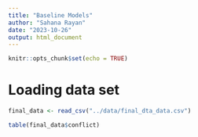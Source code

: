 ```yaml
---
title: "Baseline Models"
author: "Sahana Rayan"
date: "2023-10-26"
output: html_document
---
```


```r
knitr::opts_chunk$set(echo = TRUE)
```

# Loading data set

```r
final_data <- read_csv("../data/final_dta_data.csv")
```


```r
table(final_data$conflict)
```


